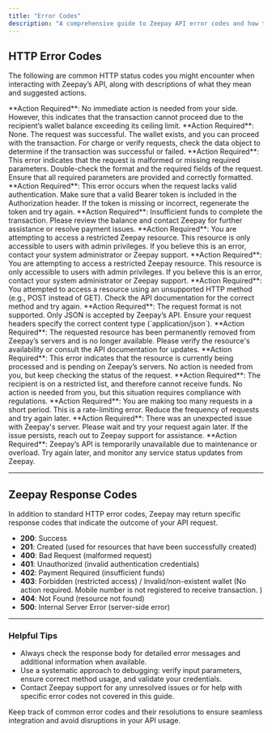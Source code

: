 ```yaml
---
title: "Error Codes"
description: "A comprehensive guide to Zeepay API error codes and how to resolve them."
---
```


## HTTP Error Codes

The following are common HTTP status codes you might encounter when interacting with Zeepay’s API, along with descriptions of what they mean and suggested actions.

<Steps>
  <Step title="103 - Wallet Balance Ceiling Breach" icon="map-pin">
    **Action Required**: No immediate action is needed from your side. However,
    this indicates that the transaction cannot proceed due to the recipient’s
    wallet balance exceeding its ceiling limit.
  </Step>
  <Step title="200 - Validated Success" icon="map-pin">
    **Action Required**: None. The request was successful. The wallet exists,
    and you can proceed with the transaction. For charge or verify requests,
    check the data object to determine if the transaction was successful or
    failed.
  </Step>
  <Step title="400 - Bad Request" icon="map-pin">
    **Action Required**: This error indicates that the request is malformed or
    missing required parameters. Double-check the format and the required fields
    of the request. Ensure that all required parameters are provided and
    correctly formatted.
  </Step>
  <Step title="401 - Unauthorized" icon="map-pin">
    **Action Required**: This error occurs when the request lacks valid
    authentication. Make sure that a valid Bearer token is included in the
    Authorization header. If the token is missing or incorrect, regenerate the
    token and try again.
  </Step>
  <Step title="402 - Client Payment Required" icon="map-pin">
    **Action Required**: Insufficient funds to complete the transaction. Please
    review the balance and contact Zeepay for further assistance or resolve
    payment issues.
  </Step>
  <Step title="403 - Forbidden" icon="map-pin">
    **Action Required**: You are attempting to access a restricted Zeepay
    resource. This resource is only accessible to users with admin privileges.
    If you believe this is an error, contact your system administrator or Zeepay
    support.
  </Step>
  <Step title="403 - Forbidden" icon="map-pin">
    **Action Required**: You are attempting to access a restricted Zeepay
    resource. This resource is only accessible to users with admin privileges.
    If you believe this is an error, contact your system administrator or Zeepay
    support.
  </Step>
  <Step title="405 - Method Not Allowed" icon="map-pin">
    **Action Required**: You attempted to access a resource using an unsupported
    HTTP method (e.g., POST instead of GET). Check the API documentation for the
    correct method and try again.
  </Step>
  <Step title="406 - Not Acceptable" icon="map-pin">
    **Action Required**: The request format is not supported. Only JSON is
    accepted by Zeepay’s API. Ensure your request headers specify the correct
    content type (`application/json`).
  </Step>
  <Step title="410 - Gone" icon="map-pin">
    **Action Required**: The requested resource has been permanently removed
    from Zeepay’s servers and is no longer available. Please verify the
    resource's availability or consult the API documentation for updates.
  </Step>
  <Step title="411 - Pending" icon="map-pin">
    **Action Required**: This error indicates that the resource is currently
    being processed and is pending on Zeepay’s servers. No action is needed from
    you, but keep checking the status of the request.
  </Step>
  <Step title="419 - Sanctions/OFAC List Breach" icon="map-pin">
    **Action Required**: The recipient is on a restricted list, and therefore
    cannot receive funds. No action is needed from you, but this situation
    requires compliance with regulations.
  </Step>
  <Step title="429 - Too Many Requests" icon="map-pin">
    **Action Required**: You are making too many requests in a short period.
    This is a rate-limiting error. Reduce the frequency of requests and try
    again later.
  </Step>
  <Step title="500 - Internal Server Error" icon="map-pin">
    **Action Required**: There was an unexpected issue with Zeepay's server.
    Please wait and try your request again later. If the issue persists, reach
    out to Zeepay support for assistance.
  </Step>
  <Step title="503 - Service Unavailable" icon="map-pin">
    **Action Required**: Zeepay’s API is temporarily unavailable due to
    maintenance or overload. Try again later, and monitor any service status
    updates from Zeepay.
  </Step>
</Steps>

---

## Zeepay Response Codes

In addition to standard HTTP error codes, Zeepay may return specific response codes that indicate the outcome of your API request.

- **200**: Success
- **201**: Created (used for resources that have been successfully created)
- **400**: Bad Request (malformed request)
- **401**: Unauthorized (invalid authentication credentials)
- **402**: Payment Required (insufficient funds)
- **403**: Forbidden (restricted access) / Invalid/non-existent wallet
  (No action required. Mobile number is not registered to receive transaction.
  )
- **404**: Not Found (resource not found)
- **500**: Internal Server Error (server-side error)

---

### Helpful Tips

- Always check the response body for detailed error messages and additional information when available.
- Use a systematic approach to debugging: verify input parameters, ensure correct method usage, and validate your credentials.
- Contact Zeepay support for any unresolved issues or for help with specific error codes not covered in this guide.

<Note>
  Keep track of common error codes and their resolutions to ensure seamless
  integration and avoid disruptions in your API usage.
</Note>

